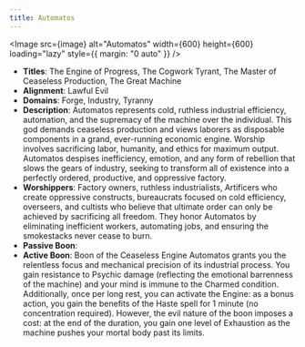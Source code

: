 ```yaml
---
title: Automatos
---
```



<Image src={image} alt="Automatos" width={600} height={600} loading="lazy" style={{ margin: "0 auto" }} />

- **Titles**: The Engine of Progress, The Cogwork Tyrant, The Master of Ceaseless Production, The Great Machine
- **Alignment**: Lawful Evil
- **Domains**: Forge, Industry, Tyranny
- **Description**: Automatos represents cold, ruthless industrial efficiency, automation, and the supremacy of the machine over the individual. This god demands ceaseless production and views laborers as disposable components in a grand, ever-running economic engine. Worship involves sacrificing labor, humanity, and ethics for maximum output. Automatos despises inefficiency, emotion, and any form of rebellion that slows the gears of industry, seeking to transform all of existence into a perfectly ordered, productive, and oppressive factory.
- **Worshippers**: Factory owners, ruthless industrialists, Artificers who create oppressive constructs, bureaucrats focused on cold efficiency, overseers, and cultists who believe that ultimate order can only be achieved by sacrificing all freedom. They honor Automatos by eliminating inefficient workers, automating jobs, and ensuring the smokestacks never cease to burn.
- **Passive Boon**:
- **Active Boon**: Boon of the Ceaseless Engine Automatos grants you the relentless focus and mechanical precision of its industrial process. You gain resistance to Psychic damage (reflecting the emotional barrenness of the machine) and your mind is immune to the Charmed condition. Additionally, once per long rest, you can activate the Engine: as a bonus action, you gain the benefits of the Haste spell for 1 minute (no concentration required). However, the evil nature of the boon imposes a cost: at the end of the duration, you gain one level of Exhaustion as the machine pushes your mortal body past its limits.
